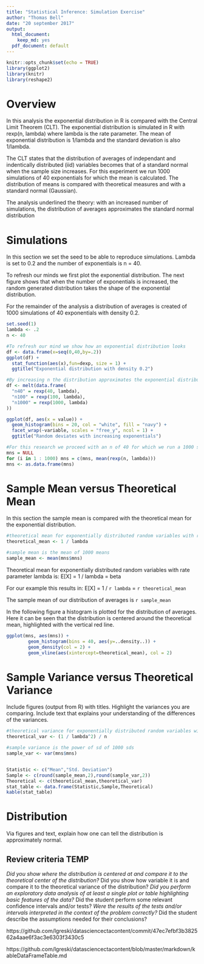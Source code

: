 ---
title: "Statistical Inference: Simulation Exercise"
author: "Thomas Bell"
date: "20 september 2017"
output:
  html_document: 
    keep_md: yes
  pdf_document: default
---

```{r setup, include=FALSE}
knitr::opts_chunk$set(echo = TRUE)
library(ggplot2)
library(knitr)
library(reshape2)
```

# Overview
In this analysis the exponential distribution in R is compared with the Central Limit Theorem (CLT). The exponential distribution is simulated in R with rexp(n, lambda) where lambda is the rate parameter. The mean of exponential distribution is 1/lambda and the standard deviation is also 1/lambda.

The CLT states that the distribution of averages of independant and indentically distributed (iid) variables becomes that of a standard normal when the sample size increases. For this experiment we run 1000 simulations of 40 exponentials for which the mean is calculated. The distribution of means is compared with theoretical measures and with a standard normal (Gaussian).

The analysis underlined the theory: with an increased number of simulations, the distribution of averages approximates the standard normal distribution 

# Simulations
In this section we set the seed to be able to reproduce simulations. Lambda is set to 0.2 and the number of exponentials is n = 40.

To refresh our minds we first plot the exponential distribution. The next figure shows that when the number of exponentials is increased, the random generated distribution takes the shape of the exponential distribution.

For the remainder of the analysis a distribution of averages is created of 1000 simulations of 40 exponentials with density 0.2.

```{r simulations}
set.seed(1)
lambda <- .2
n <- 40

#To refresh our mind we show how an exponential distribution looks
df <- data.frame(x=seq(0,40,by=.2))
ggplot(df) + 
  stat_function(aes(x),fun=dexp, size = 1) + 
  ggtitle("Exponential distribution with density 0.2")

#By increasing n the distribution approximates the exponential distribution
df <- melt(data.frame(
  "n40" = rexp(40, lambda),
  "n100" = rexp(100, lambda),
  "n1000" = rexp(1000, lambda)
))

ggplot(df, aes(x = value)) + 
  geom_histogram(bins = 20, col = "white", fill = "navy") + 
  facet_wrap(~variable, scales = "free_y", ncol = 1) +
  ggtitle("Random deviates with increasing exponentials")

#For this research we proceed with an n of 40 for which we run a 1000 simulations for which we will investigate the distribution of the means
mns = NULL
for (i in 1 : 1000) mns = c(mns, mean(rexp(n, lambda)))
mns <- as.data.frame(mns)
```



# Sample Mean versus Theoretical Mean
In this section the sample mean is compared with the theoretical mean for the exponential distribution.

```{r compare-mean}
#theoretical mean for exponentially distributed random variables with rate parameter lambda is E[X] = 1 / lambda = beta
theoretical_mean <- 1 / lambda

#sample mean is the mean of 1000 means
sample_mean <- mean(mns$mns)
```

Theoretical mean for exponentially distributed random variables with rate parameter lambda is: E[X] = 1 / lambda = beta

For our example this results in: E[X] = 1 / `r lambda` = `r theoretical_mean`

The sample mean of our distribution of averages is `r sample_mean`

In the following figure a histogram is plotted for the distribution of averages. Here it can be seen that the distribution is centered around the theoretical mean, highlighted with the vertical red line.

``` {r mean-plot}
ggplot(mns, aes(mns)) + 
        geom_histogram(bins = 40, aes(y=..density..)) + 
        geom_density(col = 2) + 
        geom_vline(aes(xintercept=theoretical_mean), col = 2) 
```


# Sample Variance versus Theoretical Variance
Include figures (output from R) with titles. Highlight the variances you are comparing. Include text that explains your understanding of the differences of the variances.

```{r compare-variance}
#theoretical variance for exponentially distributed random variables with rate parameter lambda is Var[X] = 1 / lambda^2 = beta^2
theoretical_var <- (1 / lambda^2) / n

#sample variance is the power of sd of 1000 sds
sample_var <- var(mns$mns)


Statistic <- c("Mean","Std. Deviation")
Sample <- c(round(sample_mean,2),round(sample_var,2))
Theoretical <- c(theoretical_mean,theoretical_var)
stat_table <- data.frame(Statistic,Sample,Theoretical)
kable(stat_table)

```



# Distribution
Via figures and text, explain how one can tell the distribution is approximately normal.







## Review criteria TEMP

*Did you show where the distribution is centered at and compare it to the theoretical center of the distribution?
*Did you show how variable it is and compare it to the theoretical variance of the distribution?
*Did you perform an exploratory data analysis of at least a single plot or table highlighting basic features of the data?
*Did the student perform some relevant confidence intervals and/or tests?
*Were the results of the tests and/or intervals interpreted in the context of the problem correctly?
*Did the student describe the assumptions needed for their conclusions?


https://github.com/lgreski/datasciencectacontent/commit/47ec7efbf3b382562a4aae6f3ac3e6303f3430c5

https://github.com/lgreski/datasciencectacontent/blob/master/markdown/kableDataFrameTable.md

